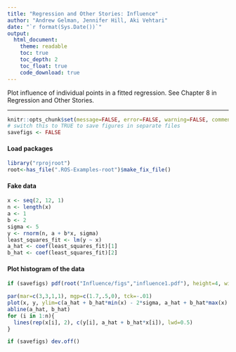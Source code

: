 ```yaml
---
title: "Regression and Other Stories: Influence"
author: "Andrew Gelman, Jennifer Hill, Aki Vehtari"
date: "`r format(Sys.Date())`"
output:
  html_document:
    theme: readable
    toc: true
    toc_depth: 2
    toc_float: true
    code_download: true
---
```

Plot influence of individual points in a fitted regression. See
Chapter 8 in Regression and Other Stories.

-------------


```r
knitr::opts_chunk$set(message=FALSE, error=FALSE, warning=FALSE, comment=NA)
# switch this to TRUE to save figures in separate files
savefigs <- FALSE
```

#### Load packages

```r
library("rprojroot")
root<-has_file(".ROS-Examples-root")$make_fix_file()
```

#### Fake data

```r
x <- seq(2, 12, 1)
n <- length(x)
a <- 1
b <- 2
sigma <- 5
y <- rnorm(n, a + b*x, sigma)
least_squares_fit <- lm(y ~ x)
a_hat <- coef(least_squares_fit)[1]
b_hat <- coef(least_squares_fit)[2]
```

#### Plot histogram of the data

```r
if (savefigs) pdf(root("Influence/figs","influence1.pdf"), height=4, width=5)
```
```r
par(mar=c(3,3,1,1), mgp=c(1.7,.5,0), tck=-.01)
plot(x, y, ylim=c(a_hat + b_hat*min(x) - 2*sigma, a_hat + b_hat*max(x) + 2*sigma), pch=20, bty="l")
abline(a_hat, b_hat)
for (i in 1:n){
  lines(rep(x[i], 2), c(y[i], a_hat + b_hat*x[i]), lwd=0.5)
}
```
```r
if (savefigs) dev.off()
```

